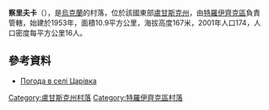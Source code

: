 {{coord|49|50|12|N|38|26|30|E|scale:100000|display=title}}

'''察里夫卡'''（{{lang-uk|Царівка}}），是[[烏克蘭|烏克蘭]]的村落，位於該國東部[[盧甘斯克州|盧甘斯克州]]，由[[特羅伊齊克區|特羅伊齊克區]]負責管轄，始建於1953年，面積10.9平方公里，海拔高度167米，2001年人口174，人口密度每平方公里16人。

==參考資料==
* [http://weather.in.ua/ua/lyganskaja/27646 Погода в селі Царівка] {{Wayback|url=http://weather.in.ua/ua/lyganskaja/27646 |date=20160305095232 }}

{{DEFAULTSORT:Царівка}}
[[Category:盧甘斯克州村落|Category:盧甘斯克州村落]]
[[Category:特羅伊齊克區村落|Category:特羅伊齊克區村落]]


{{Luhansk-geo-stub}}